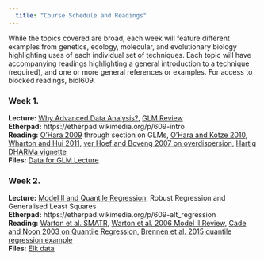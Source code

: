 ```yaml
---  
  title: "Course Schedule and Readings"  
---  
```

  While the topics covered are broad, each week will feature different examples from genetics, ecology, molecular, and evolutionary biology highlighting uses of each individual set of techniques. Each topic will have accompanying readings highlighting a general introduction to a technique (required), and one or more general references or examples. For access to blocked readings, biol609.   
  
    
      
### Week 1.  
__Lecture:__ [Why Advanced Data Analysis?](lectures/01_intro.html), [GLM Review](lectures/02_generalized_linear_models.html)\
__Etherpad:__ https://etherpad.wikimedia.org/p/609-intro  
__Reading:__ [O'Hara 2009](http://byrneslab.net/classes/biol609/readings/O'Hara_2009_glmm.pdf) through section on GLMs, [O'Hara and Kotze 2010](http://byrneslab.net/classes/biol609/readings/o'hara_and_kotze_do_not_log_transform.pdf), [Wharton and Hui 2011](http://byrneslab.net/classes/biol609/readings/Wharton_Hui_2011_Ecology.pdf), [ver Hoef and Boveng 2007 on overdispersion](http://byrneslab.net/classes/biol609/readings/Ver_Hoef_and_Boveng_qp_neg binomial.pdf), [Hartig DHARMa vignette](https://cran.r-project.org/web/packages/DHARMa/vignettes/DHARMa.html)  
__Files:__ [Data for GLM Lecture](lectures/02_data.zip)

### Week 2.
__Lecture:__ [Model II and Quantile Regression](./lectures/03_rma_quantile.Rmd), Robust Regression and Generalised Least Squares\
__Etherpad:__ https://etherpad.wikimedia.org/p/609-alt_regression  
__Reading:__ [Warton et al. SMATR](http://byrneslab.net/classes/biol609/readings/Warton_et_al_2012_MEE.pdf), [Warton et al. 2006 Model II Review](http://byrneslab.net/classes/biol609/readings/Warton_et_al-2006-Biological_Reviews.pdf), [Cade and Noon 2003 on Quantile Regression](http://byrneslab.net/classes/biol609/readings/Cade_and_Noon_2003_Quantile.pdf), [Brennen et al. 2015 quantile regression example](http://byrneslab.net/classes/biol609/readings/Brennen_et_al_2015_quantile.pdf)\
__Files:__ [Elk data](./lectures/data/03/ekk_from_dryad.csv)